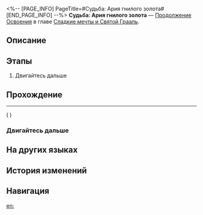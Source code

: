 <%-- [PAGE_INFO]
PageTitle=#Судьба: Ария гнилого золота#
[END_PAGE_INFO] --%>
{{Дополнить|Диалоги.}}
{{Миссия Инфобокс
|id              = 1040536
|Название        = 
|Изображение     = Миссия Судьба Ария гнилого золота.png
|Тип             = Продолжение Освоения
|Событие         = 
|Глава           = Сладкие мечты и Святой Грааль
|Условия         = Завершена [[Продолжение Освоения]] «[[Судьба: Ария гнилого золота]]»
|Персонажи       = Первопроходец
|СтартЛокация    = [[<!--стартовый мир-->]] — [[<!--стартовая локация-->]]
|Мир             = <!--стартовый мир-->
|Предыдущая      = 
|Следующая       = ???
|Награды         = Путеводитель путешественника*6; Очищенный эфир*6; Кредиты*100 000
}}
'''Судьба: Ария гнилого золота''' — [[Продолжение Освоения]] в главе [[Сладкие мечты и Святой Грааль]].

==Описание==
{{Описание|<!--официальное описание из Перекрёстка судеб-->}}

==Этапы==
# Двигайтесь дальше

==Прохождение==
{{Дополнить}}
----
;({{tx|Unknown performance}}<!--Error: ENOENT: no such file or directory, open 'R:\Utils\HSR\3.5\Story\Discussion\Mission\1040536\DS104053601.json'-->)
{{Диалог Конец}}

===Двигайтесь дальше===
{{Описание миссии|тип=Продолжение Освоения|локация=<!--необходимо добавить-->|Чужеземный ветер принёс истории из далёких краёв.}}
{{Диалог Начало}}
{{Описание миссии|тип=Продолжение Освоения|локация=<!--необходимо добавить-->|Пророчества исполнились, а желания - нет.}}
{{Диалог Конец}}

==На других языках==
{{На других языках
|en   = Fate/Aria of Rotten Gold
|zhs  = 命运/咏叹腐朽金黄
|zht  = 命運/詠嘆腐朽金黃
|ja   = Fate&nbsp;/&nbsp;朽ちゆく黄金のアリア
|ko   = Fate/부패한 황금의 아리아
|es   = Fate/Aria del oro podrido
|fr   = Fate/Aria de l'or putride
|ru   = Судьба: Ария гнилого золота
|th   = Fate/ บทขับขานแห่งทองคำเสื่อมโทรม
|vi   = Fate/Nhạc Khúc Hoàng Kim Mục Nát
|de   = Fate/Arie des verfallenen Goldes
|id   = Fate/Elegi Emas yang Lapuk
|pt   = Fate/Ária do Ouro Apodrecido
}}

==История изменений==
{{История изменений|3.5}}

==Навигация==
{{Продолжение Освоения Навбокс|Глава }}

[[en:]]
